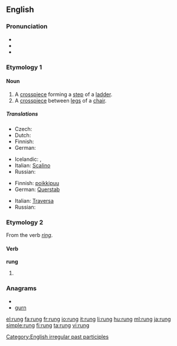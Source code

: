 {{Wikisource1911Enc|rung}}
{{also|rừng}}
==English==

===Pronunciation===
* {{IPA|/rʌŋ/}}
* {{rhymes|ʌŋ}}
* {{homophones|wrung}}

===Etymology 1===
{{etyl|ang}} {{term|hrung|lang=ang}}

====Noun====
{{en-noun}}

# A [[crosspiece]] forming a [[step]] of a [[ladder]].
# A [[crosspiece]] between [[leg]]s of a [[chair]].

=====Translations=====
{{trans-top|ladder step}}
* Czech: {{t-|cs|příčka|f}}
* Dutch: {{t+|nl|sport}}
* Finnish: {{t+|fi|puola}}
* German: {{t+|de|Sprosse|f}}
{{trans-mid}}
* Icelandic: {{t|is|trappa|f}},  {{t|is|þrep|n}}
* Italian: [[Scalino]] {{m}}
* Russian: {{t+|ru|ступенька|f}}
{{trans-bottom}}

{{trans-top|crosspiece between chair legs}}
* Finnish: [[poikkipuu]]
* German: [[Querstab]] {{m}}
{{trans-mid}}
* Italian: [[Traversa]] {{f}}
* Russian: {{t+|ru|перекладина|f}}
{{trans-bottom}}

===Etymology 2===
From the verb ''[[ring]]''. {{etystub}}

====Verb====
'''rung'''

# {{past participle of|[[ring]]}}

===Anagrams===
* {{alphagram|gnru}}
* [[gurn#English|gurn]]

[[Category:English irregular past participles]]

[[el:rung]]
[[fa:rung]]
[[fr:rung]]
[[io:rung]]
[[it:rung]]
[[li:rung]]
[[hu:rung]]
[[ml:rung]]
[[ja:rung]]
[[simple:rung]]
[[fi:rung]]
[[ta:rung]]
[[vi:rung]]